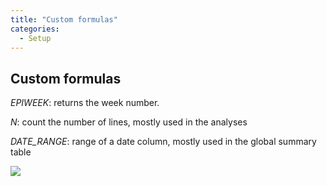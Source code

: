 ```yaml
---
title: "Custom formulas"
categories: 
  - Setup
---
```



## Custom formulas

*EPIWEEK*: returns the week number.

*N*: count the number of lines, mostly used in the analyses

*DATE_RANGE*: range of a date column, mostly used in the global summary table

![](../images/im-125-custom-formulas.png){fig-align="center"}
